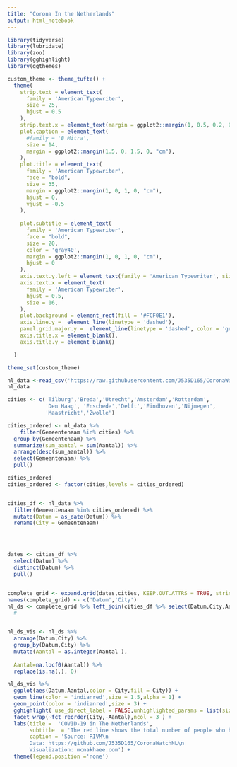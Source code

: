 ```yaml
---
title: "Corona In the Netherlands"
output: html_notebook
---
```




```r
library(tidyverse)
library(lubridate)
library(zoo)
library(gghighlight)
library(ggthemes)
```

```r
custom_theme <- theme_tufte() +
  theme(
    strip.text = element_text(
      family = 'American Typewriter',
      size = 25,
      hjust = 0.5
    ),
    strip.text.x = element_text(margin = ggplot2::margin(1, 0.5, 0.2, 0.5, "cm")),
    plot.caption = element_text(
      #family = 'B Mitra',
      size = 14,
      margin = ggplot2::margin(1.5, 0, 1.5, 0, "cm"),
    ),
    plot.title = element_text(
      family = 'American Typewriter',
      face = "bold",
      size = 35,
      margin = ggplot2::margin(1, 0, 1, 0, "cm"),
      hjust = 0,
      vjust = -0.5
    ),
    
    plot.subtitle = element_text(
      family = 'American Typewriter',
      face = "bold",
      size = 20,
      color = 'gray40',
      margin = ggplot2::margin(1, 0, 1, 0, "cm"),
      hjust = 0
    ),
    axis.text.y.left = element_text(family = 'American Typewriter', size = 16),
    axis.text.x = element_text(
      family = 'American Typewriter',
      hjust = 0.5,
      size = 16,
    ),
    plot.background = element_rect(fill = '#FCF0E1'),
    axis.line.y =  element_line(linetype = 'dashed'),
    panel.grid.major.y =  element_line(linetype = 'dashed', color = 'gray60'),
    axis.title.x = element_blank(),
    axis.title.y = element_blank()

  )

theme_set(custom_theme)
```






```r
nl_data <-read_csv('https://raw.githubusercontent.com/J535D165/CoronaWatchNL/master/data/rivm_corona_in_nl.csv')
nl_data
```
```r
cities <- c('Tilburg','Breda','Utrecht','Amsterdam','Rotterdam',
            'Den Haag', 'Enschede','Delft','Eindhoven','Nijmegen',
            'Maastricht','Zwolle')
```



```r

cities_ordered <- nl_data %>% 
    filter(Gemeentenaam %in% cities) %>% 
  group_by(Gemeentenaam) %>% 
  summarize(sum_aantal = sum(Aantal)) %>% 
  arrange(desc(sum_aantal)) %>%
  select(Gemeentenaam) %>% 
  pull() 

cities_ordered
cities_ordered <- factor(cities,levels = cities_ordered)


cities_df <- nl_data %>% 
  filter(Gemeentenaam %in% cities_ordered) %>% 
  mutate(Datum = as_date(Datum)) %>% 
  rename(City = Gemeentenaam)




dates <- cities_df %>% 
  select(Datum) %>% 
  distinct(Datum) %>% 
  pull()


complete_grid <- expand.grid(dates,cities, KEEP.OUT.ATTRS = TRUE, stringsAsFactors = TRUE)
names(complete_grid) <- c('Datum','City')
nl_ds <- complete_grid %>% left_join(cities_df %>% select(Datum,City,Aantal) ,by=c('Datum','City'))#%>% 
  #


nl_ds_vis <- nl_ds %>% 
  arrange(Datum,City) %>% 
  group_by(Datum,City) %>% 
  mutate(Aantal = as.integer(Aantal ),
         
  Aantal=na.locf0(Aantal)) %>% 
  replace(is.na(.), 0)
```



```r

nl_ds_vis %>% 
  ggplot(aes(Datum,Aantal,color = City,fill = City)) +
  geom_line(color = 'indianred',size = 1.5,alpha = 1) +
  geom_point(color = 'indianred',size = 3) +
  gghighlight( use_direct_label = FALSE,unhighlighted_params = list(size = 1.5,width = 0.5,color ='#F6DAB4',alpha  = 0.7)) +
  facet_wrap(~fct_reorder(City,-Aantal),ncol = 3 ) +
  labs(title =  'COVID-19 in The Netherlands',
       subtitle  = 'The red line shows the total number of people who have been tested positive for Covid-19 in a specific Dutch city.\nThe orange lines give a comparative view of trends and the number of Covid-19 cases in other Dutch cities.',
       caption = 'Source: RIVM\n
       Data: https://github.com/J535D165/CoronaWatchNL\n
       Visualization: mcnakhaee.com') +
  theme(legend.position ='none') 
  
```

